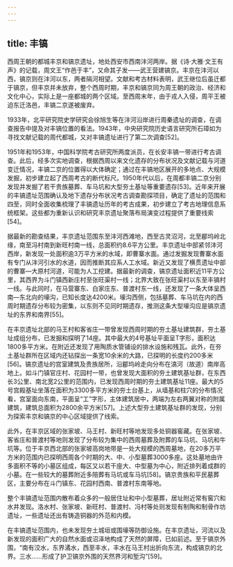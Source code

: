 ```yaml
---
---
---
```

title: 丰镐
---




西周王朝的都城丰京和镐京遗址，地处西安市西南沣河两岸。据《诗·大雅·文王有声》的记载，周文王“作邑于丰”，又命其子发——武王营建镐京。丰京在沣河以西，镐京则在沣河以东，两者隔河相望。文献和考古材料表明，武王继位后虽迁都于镐京，但丰京并未放弃，整个西周时期，丰京和镐京同为周王朝的政治、经济和文化中心，实际上是一座都城的两个区域。至西周末年，由于戎人入侵，周平王被迫东迁洛邑，丰镐二京遂被废弃。

1933年，北平研究院史学研究会徐旭生等在沣河沿岸进行周秦遗址的调查，在调查报告中提及对丰镐位置的看法。1943年，中央研究院历史语言研究所石璋如为寻找文献记载的周代都城，又对丰镐遗址进行了第二次调查[52]。

1951年和1953年，中国科学院考古研究所两度派员，在长安丰镐一带进行考古调查。此后，经多次实地调查，根据西周以来文化遗存的分布状况及文献记载与河道变迁情况，丰镐二京的位置得以大体确定；通过在丰镐地区展开的多地点、大规模发掘，初步建立起了西周考古的断代标尺。1950年代以后，在周都丰镐二京分别发现并发掘了若干贵族墓葬、车马坑和大型夯土基址等重要遗存[53]。近年来开展的丰镐遗址范围确认及地下遗存分布状况考古调查勘探项目，确定了遗址的范围和四至，同时全面收集梳理了丰镐遗址历年的考古成果，初步建立了考古地理信息系统框架。这些都为重新认识和研究丰京遗址聚落布局演变过程提供了重要线索[54]。

据最新的勘查结果，丰京遗址范围东至沣河西滩地，西至古灵沼河，北至郿坞岭北缘，南至冯村南到新旺村南一线，总面积约8.6平方公里。丰京遗址中部紧邻沣河西岸，新发现一处面积逾3万平方米的水域，即曹寨水面。通过发掘发现曹寨水面有专门从沣河引水的水道，因而推断其应系人工水域。新近又发现了横贯遗址中部的曹寨—大原村河道，可能为人工挖建。据最新的调查，镐京遗址面积近11平方公里，其西界为斗门镇西新庄村至张旺渠村一线；北界大致在张旺渠村以东至丰镐村一线。与此同时，在马营寨东、白家庄东、普渡村东一线，还发现了一条大体呈西南—东北向的壕沟，已知长度达4200米。壕沟西侧，包括墓葬、车马坑在内的西周时期遗存分布较为密集，以东则不见同时期遗存，推测这条大型壕沟应是镐京遗址的东界和南界[55]。

在丰京遗址北部的马王村和客省庄一带曾发现西周时期的夯土基址建筑群，夯土基址成组分布，已发掘和探明了14座。其中最大的4号基址平面呈T字形，面积达1800多平方米。在附近还发现了用陶质水管铺设的排水设施和残瓦。此外，在夯土基址群所在区域内还钻探出一条宽10余米的大路，已探明的长度约200多米[56]。镐京遗址的宫室建筑及贵族居所，沿郿坞岭走向分布在滈河（故道）南岸高地上。如斗门镇官庄村、花园村一带，也曾发现大面积的夯土建筑基址群，在东西长3公里、南北宽2公里的范围内，已发现西周时期的夯土建筑基址11座。最大的5号宫殿基址坐落在面积为3300多平方米的夯土台基上，从墙基和柱穴的分布情况看，宫室面向东南，平面呈“工”字形，主体建筑居中，两端为左右两翼对称的附属建筑，建筑总面积为2800余平方米[57]。上述大型夯土建筑基址群的发现，分别为探索丰京和镐京的中心区域提供了线索。

此外，在丰京区域的张家坡、马王村、新旺村等地发现多处铜器窖藏。在张家坡、客省庄和普渡村等地则发现了分布较为集中的西周墓葬及附葬的车马坑、马坑和牛坑等。位于丰京西北部的张家坡高岗地带是一处大规模的西周墓地，在20多万平方米的范围内已探明西周各个时期的大、中、小型墓葬3000多座。这处墓地由许多面积不等的小墓区组成，每区又以若干座大、中型墓为中心，附近排列着成群的小墓。在一些较大的墓葬附近多陪葬有马坑或车马坑[58]。镐京贵族和平民墓葬区，主要分布在斗门镇东、花园村西南、普渡村东南等地。

整个丰镐遗址范围内散布着众多的一般居住址和中小型墓葬，居址附近常有窖穴和水井发现。洛水村、张家坡、新旺村、普渡村、冯村等处则发现有制陶和制骨作坊遗址，一些遗址还出有铸造铜器的外范和内模。

在丰镐遗址范围内，也未发现夯土城垣或围壕等防御设施。在丰京遗址，河流以及新发现的面积广大的自然水面或沼泽地构成了天然的屏障，已如前述。至于镐京外围，“南有洨水，东界潏水，西至丰水，丰水在马王村出折向东流，构成镐京的北界。三水……形成了护卫镐京外围的天然界河和堑沟”[59]。